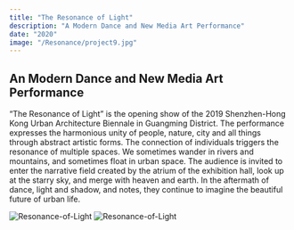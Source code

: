 ```yaml
---
title: "The Resonance of Light"
description: "A Modern Dance and New Media Art Performance"
date: "2020"
image: "/Resonance/project9.jpg"
---
```


## An Modern Dance and New Media Art Performance

“The Resonance of Light” is the opening show of the 2019 Shenzhen-Hong Kong Urban Architecture Biennale in Guangming District. The performance expresses the harmonious unity of people, nature, city and all things through abstract artistic forms. The connection of individuals triggers the resonance of multiple spaces. We sometimes wander in rivers and mountains, and sometimes float in urban space. The audience is invited to enter the narrative field created by the atrium of the exhibition hall, look up at the starry sky, and merge with heaven and earth. In the aftermath of dance, light and shadow, and notes, they continue to imagine the beautiful future of urban life.

![Resonance-of-Light](/Resonance/project9_1.jpg)
![Resonance-of-Light](/Resonance/project9_2.jpg)